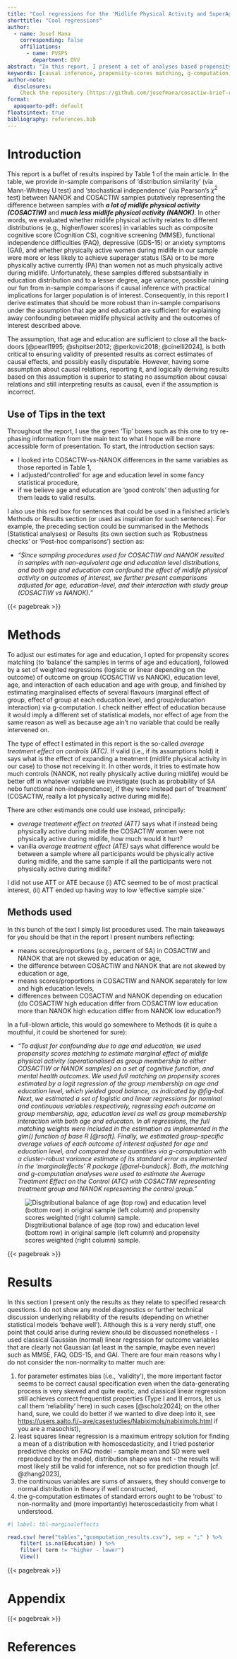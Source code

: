 ```yaml
---
title: "Cool regressions for the 'Midlife Physical Activity and SuperAging: A Link to Better Cognitive Function, Functional Status, and Mental Health in Older Women'"
shorttitle: "Cool regressions"
author:
  - name: Josef Mana
    corresponding: false
    affiliations:
      - name: PVSPS
        department: OVV
abstract: "In this report, I present a set of analyses based propensity-scores matching followed by g-computation of the averagae treatment on controls (ATC) effect of midlife/lifelong physical activity on current cognitive superaging status (SA), current physical activity level (PA) mean cognitive performance (Cognitice CS), cognitive screening (MMSE), depressive symptoms (GDS-15), anxiety (GAI), and functional non-independence (FAQ) symptoms in elderly ladies."
keywords: [causal inference, propensity-scores matching, g-computation, old but gold, (g)old]
author-note:
  disclosures:
    Check the repository [https://github.com/josefmana/cosactiw-brief-report.git](https://github.com/josefmana/cosactiw-brief-report.git).
format:
  apaquarto-pdf: default
floatsintext: true
bibliography: references.bib
---
```


# Introduction

This report is a buffet of results inspired by Table 1 of the main article. In the table, we provide in-sample comparisons of 'distribution similarity' (via Mann-Whitney U test) and 'stochastical independence' (via Pearson's $\chi^2$ test) between NANOK and COSACTIW samples putatively representing the difference between samples with ***a lot of midlife physical activity (COSACTIW)*** and ***much less midlife physical activity (NANOK)***. In other words, we evaluated whether midlife physical activity relates to different distributions (e.g., higher/lower scores) in variables such as composite cognitive score (Cognition CS), cognitive screening (MMSE), functional independence difficulties (FAQ), depressive (GDS-15) or anxiety symptoms (GAI), and whether physically active women during midlife in our sample were more or less likely to achieve superager status (SA) or to be more physically active currently (PA) than women not as much physically active during midlife. Unfortunately, these samples differed substsantially in education distribution and to a lesser degree, age variance, possible ruining our fun from in-sample comparisons if causal inference with practical implications for larger population is of interest. Consequently, in this report I derive estimates that should be more robust than in-sample comparisons under the assumption that age and education are sufficient for explaining away confounding between midlife physical activity and the outcomes of interest described above.

::: callout-warning
The assumption, that age and education are sufficient to close all the back-doors [@pearl1995; @shpitser2012; @perkovic2018; @cinelli2024], is both critical to ensuring validity of presented results as correct estimates of causal effects, and possibly easily disputable. However, having some assumption about causal relations, reporting it, and logically deriving results based on this assumption is superior to stating no assumption about causal relations and still interpreting results as causal, even if the assumption is incorrect.
:::

::: {#tip-tips .callout-tip}
## Use of Tips in the text

Throughout the report, I use the green 'Tip' boxes such as this one to try re-phasing information from the main text to what I hope will be more accessible form of presentation. To start, the introduction section says:

  - I looked into COSACTW-vs-NANOK differences in the same variables as those reported in Table 1,
  - I adjusted/'controlled' for age and education level in some fancy statistical procedure,
  - if we believe age and education are 'good controls' then adjusting for them leads to valid results.
:::

::: callout-important
I also use this red box for sentences that could be used in a finished article's Methods or Results section (or used as inspiration for such sentences). For example, the preceding section could be summarised in the Methods (Statistical analyses) or Results (its own section such as 'Robustness checks' or 'Post-hoc comparisons') section as:

  - *"Since sampling procedures used for COSACTIW and NANOK resulted in samples with non-equivalent age and education level distributions, and both age and education can confound the effect of midlife physical activity on outcomes of interest, we further present comparisons adjusted for age, education-level, and their interaction with study group (COSACTIW vs NANOK)."*
:::

{{< pagebreak >}}

# Methods

To adjust our estimates for age and education, I opted for propensity scores matching (to 'balance' the samples in terms of age and education), followed by a set of weighted regressions (logistic or linear depending on the outcome) of outcome on group (COSACTIW vs NANOK), education level, age, and interaction of each education and age with group, and finished by estimating marginalised effects of several flavours (marginal effect of group, effect of group at each education level, and group/education interaction) via g-computation. I check neither effect of education because it would imply a different set of statistical models, nor effect of age from the same reason as well as because age ain't no variable that could be really intervened on.

::: callout-note
The type of effect I estimated in this report is the so-called *average treatment effect on controls (ATC)*. If valid (i.e., if its assumptions hold) it says what is the effect of expanding a treatment (midlife physical activity in our case) to those not receiving it. In other words, it tries to estimate how much controls (NANOK, not really physically active during midlife) would be better off in whatever variable we investigate (such as probability of SA nebo functional non-independence), if they were instead part of 'treatment' (COSACTIW, really a lot physically active during midlife).

There are other estimands one could use instead, principally:

  - *average treatment effect on treated (ATT)* says what if instead being physically active during midlife the COSACTIW women were not physically active during midlife, how much would it hurt?
  - vanilla *average treatment effect (ATE)* says what difference would be between a sample where all participants would be physically active during midlife, and the same sample if all the participants were not physically active during midlife?
  
I did not use ATT or ATE because (i) ATC seemed to be of most practical interest, (ii) ATT ended up having way to low 'effective sample size.'
:::

::: {#tip-methods .callout-tip}
## Methods used

In this bunch of the text I simply list procedures used. The main takeaways for you should be that in the report I present numbers reflecting:

  - means scores/proportions (e.g., percent of SA) in COSACTIW and NANOK that are not skewed by education or age,
  - the difference between COSACTIW and NANOK that are not skewed by education or age,
  - means scores/proportions in COSACTIW and NANOK separately for low and high education levels,
  - differences between COSACTIW and NANOK depending on education (do COSACTIW high education differ from COSACTIW low education more than NANOK high education differ from NANOK low education?)
:::

::: callout-important
In a full-blown article, this would go somewhere to Methods (it is quite a mouthful, it could be shortened for sure):

  - *"To adjust for confounding due to age and education, we used propensity scores matching to estimate marginal effect of midlife physical activity (operationalised as group membership to either COSACTIW or NANOK samples) on a set of cognitive function, and mental health outcomes. We used full matching on propensity scores estimated by a logit regression of the group membership on age and education level, which yielded good balance, as indicated by @fig-bal. Next, we estimated a set of logistic and linear regressions for nominal and continuous variables respectively, regressing each outcome on group membership, age, education level as well as group memebership interaction with both age and educaton. In all regressions, the full matching weights were included in the estimation as implemented in the glm() function of base R [@rsoft]. Finally, we estimated group-specific average values of each outcome of interest adjusted for age and education level, and compared these quantities via g-computation with a cluster-robust variance estimate of its standard error as implemented in the 'marginaleffects' R package [@arel-bundock]. Both, the matching and g-computation analyses were used to estimate the Average Treatment Effect on the Control (ATC) with COSACTIW representing treatment group and NANOK representing the control group."*
:::

![Disgtributional balance of age (top row) and education level (bottom row) in original sample (left column) and propensity scores weighted (right column) sample.](figures/propensity_scores_check.jpg){#fig-bal}

{{< pagebreak >}}

# Results

::: callout-warning
In this section I present only the results as they relate to specified research questions. I do not show any model diagnostics or further technical discussion underlying reliability of the results (depending on whether statistical models 'behave well'). Although this is a very nerdy stuff, one point that could arise during review should be discussed nonetheless - I used classical Gaussian (normal) linear regression for outcome variables that are clearly not Gaussian (at least in the sample, maybe even never) such as MMSE, FAQ, GDS-15, and GAI. There are four main reasons why I do not consider the non-normality to matter much are:

  1. for parameter estimates bias (i.e., 'validity'), the more important factor seems to be correct causal specification even when the data-generating process is very skewed and quite exotic, and classical linear regression still achieves correct frequentist properties (Type I and II errors, let us call them 'reliability' here) in such cases [@scholz2024]; on the other hand, sure, we could do better if we wanted to dive deep into it, see [https://users.aalto.fi/~ave/casestudies/Nabiximols/nabiximols.html](https://users.aalto.fi/~ave/casestudies/Nabiximols/nabiximols.html) if you are a masochist),
  2. least squares linear regression is a maximum entropy solution for finding a mean of a distribution with homoscedasticity, and I tried posterior predictive checks on FAQ model - sample mean and SD were well reproduced by the model, distribution shape was not - the results will most likely still be valid for inference, not so for prediction though [cf. @zhang2023],
  3. the continuous variables are sums of answers, they should converge to normal distribution in theory if well constructed,
  4. the g-computation estimates of standard errors ought to be 'robust' to non-normality and (more importantly) heteroscedasticity from what I understood.
:::


```r
#| label: tbl-marginaleffects

read.csv( here("tables","gcomputation_results.csv"), sep = ";" ) %>%
    filter( is.na(Education) ) %>%
    filter( term != "higher - lower")
    View()
```

{{< pagebreak >}}

# Appendix


{{< pagebreak >}}

# References
